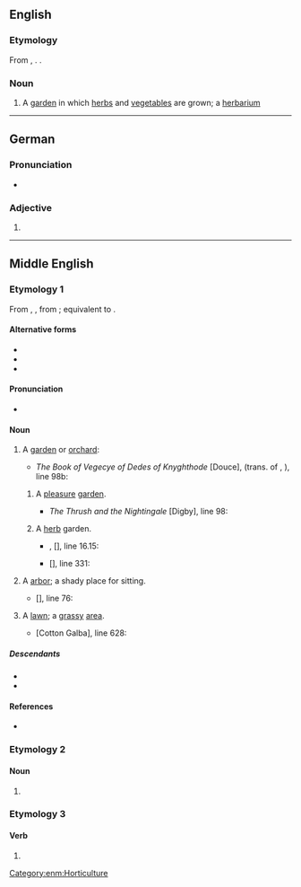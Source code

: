 {{also|Herber}}
==English==

===Etymology===
From {{inh|en|enm|herber}}, {{m|enm|erber||pleasure garden; herb garden}}. {{doublet|en|arbour}}.

===Noun===
{{en-noun}}

# {{lb|en|rare}} A [[garden]] in which [[herb]]s and [[vegetable]]s are grown; a [[herbarium]]

----

==German==

===Pronunciation===
* {{audio|de|De-herber.ogg|Audio}}

===Adjective===
{{head|de|adjective form}}

# {{de-adj form of|herb}}

----

==Middle English==

===Etymology 1===
From {{bor|enm|xno|herber}}, {{m|fro|erber||garden}}, from {{m|fro|erbe||grass, herb}}; equivalent to {{af|enm|herbe|-er}}.

====Alternative forms====
* {{alter|enm|eerbir|erbare|erbayre|erber|erbere|herbere|herbier}}
* {{alter|enm|arber|arbere||influenced by {{cog|la|arbor||tree}}}}
* {{alter|enm|herbergh|herbarwe||influenced by {{m|enm|herberwe||harbor}}}}

====Pronunciation====
* {{IPA|enm|/ɛrˈbɛːr/|/ɛrˈbeːr/|/ˈɛrbər/|/ɛːrb-/}}

====Noun====
{{enm-noun}}

# A [[garden]] or [[orchard]]:
#* {{circa|1450}} ''The Book of Vegecye of Dedes of Knyghthode'' [Douce], (trans. of {{w|Vegetius}}, ''{{w|De re militari}}''), line 98b:
#*: {{quote|enm|Also loke þyn gardynes and orchardes & '''erberes''' with-ynne þe citee be wel I-tyled, as wel for profite & nede as for honest disport.}}
## A [[pleasure]] [[garden]].
##* {{circa|1300}} ''The Thrush and the Nightingale'' [Digby], line 98:
##*: {{quote|enm|'Ich habbe leue to ben here, In orchard and in '''erbere''' Mine songes for to singe.}}
## A [[herb]] garden.
##* {{circa|1400}} {{w|William Langland}}, ''{{w|Piers Plowman}}'' <nowiki>[</nowiki>{{w|Codex Laud|Laud Misc.}}<nowiki>]</nowiki>, line 16.15:
##*: {{quote|enm|Herte hatte þe '''erber''' þat it in groweth.}}
##* {{circa|1400}} ''{{w|Kyng Alisaunder}}'' <nowiki>[</nowiki>{{w|Codex Laud|Laud Misc.}}<nowiki>]</nowiki>, line 331:
##*: {{quote|enm|Herbes he took in on '''herbere''' And stamped hem in a mortere.}}
# A [[arbor]]; a shady place for sitting.
#* {{circa|1330}} ''{{w|The Seven Sages of Rome}}'' <nowiki>[</nowiki>{{w|Auchinleck manuscript|Auchinleck}}<nowiki>]</nowiki>, line 76:
#*: {{quote|enm|Þe louerd had o gardin; A wel fair ympe is þar in; A fair '''herber''' hit ouer spredez.}}
# A [[lawn]]; a [[grass]]y [[area]].
#* {{circa|1425}} ''{{w|The Seven Sages of Rome}}'' [Cotton Galba], line 628:
#*: {{quote|enm|He had ordaynd..A faire gardine..Þare stode a faire pine-appel tre..And vnder it was an '''herber''' grene.}}

=====Descendants=====
* {{desc|en|herber|arbour}}
* {{desc|sco|herber|qq=obsolete}}

====References====
* {{R:MED Online|hē̆rbẹ̄r|n.(1)|id=MED20456}}

===Etymology 2===

====Noun====
{{head|enm|noun}}

# {{alt form|enm|herberwe}}

===Etymology 3===

====Verb====
{{head|enm|verb}}

# {{alt form|enm|herberwen}}


[[Category:enm:Horticulture]]